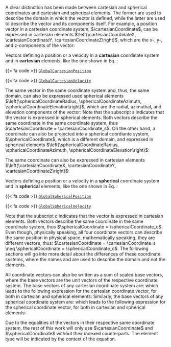 A clear distinction has been made between cartesian and spherical coordinates and cartesian and spherical elements. The former are used to describe the domain in which the vector is defined, while the latter are used to describe the vector and its components itself. For example, a position vector in a cartesian coordinate system, $\cartesianCoordinate$, can be expressed in cartesian elements $\left(\cartesianCoordinateX, \cartesianCoordinateY, \cartesianCoordinateZ\right)$, which are the x-, y-, and z-components of the vector:
\begin{equation}
    \cartesianCoordinate = \begin{bmatrix}
        \cartesianCoordinateX \\ 
        \cartesianCoordinateY \\ 
        \cartesianCoordinateZ 
    \end{bmatrix} \qquad\text{with } \cartesianCoordinateX\in\Set{R},\;\cartesianCoordinateY\in\Set{R},\;\cartesianCoordinateZ\in\Set{R}.
    \label{eq:cartesian_coordinate}
\end{equation}

::: {.column-margin}
Vectors defining a position or a velocity in a **cartesian** coordinate system and in **cartesian** 
elements, like the one shown in Eq. \eqref{eq:cartesian_coordinate}: 

{{< fa code >}} [`GlobalCartesianPosition`](/api/base/cs.qmd)

{{< fa code >}} [`GlobalCartesianVelocity`](/api/base/cs.qmd)
:::


The same vector in the same coordinate system and, thus, the same domain, can also be expressed used spherical elements $\left(\sphericalCoordinateRadius, \sphericalCoordinateAzimuth, \sphericalCoordinateElevation\right)$, which are the radial, azimuthal, and elevation components of the vector:
\begin{equation}
    \cartesianCoordinate_s = \begin{bmatrix}
        \sphericalCoordinateRadius \cos\sphericalCoordinateAzimuth \cos\sphericalCoordinateElevation \\ 
        \sphericalCoordinateRadius \sin\sphericalCoordinateAzimuth \cos\sphericalCoordinateElevation \\ 
        \sphericalCoordinateRadius \sin\sphericalCoordinateElevation 
    \end{bmatrix} \qquad\text{with }\sphericalCoordinateRadius\in\Set{R}^+,\;\sphericalCoordinateAzimuth\in\left[-\pi,\pi\right),\;\sphericalCoordinateElevation\in\left[-\frac{\pi}{2},\frac{\pi}{2}\right].
\end{equation}
Note that the subscript $s$ indicates that the vector is expressed in spherical elements. Both vectors describe the same coordinate in the same coordinate system, thus $\cartesianCoordinate = \cartesianCoordinate_s$. On the other hand, a coordinate can also be projected into a spherical coordiante system, $\sphericalCoordinate$, which is a different domain, and expressed in spherical elements $\left(\sphericalCoordinateRadius, \sphericalCoordinateAzimuth, \sphericalCoordinateElevation\right)$:
\begin{equation}
    \sphericalCoordinate = \begin{bmatrix}\sphericalCoordinateRadius \\ \sphericalCoordinateAzimuth \\ \sphericalCoordinateElevation \end{bmatrix} \qquad\text{with }\sphericalCoordinateRadius\in\Set{R}^+,\;\sphericalCoordinateAzimuth\in\left[-\pi,\pi\right),\;\sphericalCoordinateElevation\in\left[-\frac{\pi}{2},\frac{\pi}{2}\right].
    \label{eq:spherical_coordinate}
\end{equation}


The same coordinate can also be expressed in cartesian elements $\left(\cartesianCoordinateX, \cartesianCoordinateY, \cartesianCoordinateZ\right)$:
\begin{equation}
    \sphericalCoordinate_c = \begin{bmatrix}
        \sqrt{\cartesianCoordinateX^2 + \cartesianCoordinateY^2 + \cartesianCoordinateZ^2} \\ 
        \sgn\left(\cartesianCoordinateY\right)\cdot\cos^{-1}\left(\frac{\cartesianCoordinateX}{\sqrt{\cartesianCoordinateX^2 + \cartesianCoordinateY^2}}\right)\\
        \sin^{-1}\left(\frac{\cartesianCoordinateZ}{\sqrt{\cartesianCoordinateX^2 + \cartesianCoordinateY^2 + \cartesianCoordinateZ^2}}\right) 
    \end{bmatrix}  \qquad\text{with } \cartesianCoordinateX\in\Set{R},\;\cartesianCoordinateY\in\Set{R},\;\cartesianCoordinateZ\in\Set{R}.
\end{equation}

::: {.column-margin}
Vectors defining a position or a velocity in a **spherical** coordinate system and in **spherical** 
elements, like the one shown in Eq. \eqref{eq:spherical_coordinate}: 

{{< fa code >}} [`GlobalSphericalPosition`](/api/base/cs.qmd)

{{< fa code >}} [`GlobalSphericalVelocity`](/api/base/cs.qmd)
:::


Note that the subscript $c$ indicates that the vector is expressed in cartesian elements. Both vectors describe the same coordinate in the same coordinate system, thus $\sphericalCoordinate = \sphericalCoordinate_c$. Even though, physically speaking, all four coordinate vectors can describe the same position in physical space, mathematically speaking, they are different vectors, thus: $\cartesianCoordinate = \cartesianCoordinate_s \neq \sphericalCoordinate = \sphericalCoordinate_c$. The following sections will go into more detail about the differences of these coordinate systems, where the names \emph{cartesian} and \emph{spherical} are used to describe the domain and not the elements.


All coordinate vectors can also be written as a sum of scaled base vectors, where the base vectors are the unit vectors of the respective coordinate system. The base vectors of any cartesian coordinate system are:
\begin{equation}
    \cartesianBaseVectorX = \begin{bmatrix}1 \\ 0 \\ 0 \end{bmatrix} \text{,}\qquad
    \cartesianBaseVectorY = \begin{bmatrix}0 \\ 1 \\ 0 \end{bmatrix} \text{,}\qquad\text{and}\qquad
    \cartesianBaseVectorZ = \begin{bmatrix}0 \\ 0 \\ 1 \end{bmatrix},
\end{equation}
which leads to the following expression for the cartesian coordinate vector, for both in cartesian and spherical elements:
\begin{align}
    \cartesianCoordinate &= \cartesianCoordinateX \cartesianBaseVectorX + \cartesianCoordinateY \cartesianBaseVectorY + \cartesianCoordinateZ \cartesianBaseVectorZ \nonumber \\
    &= \left(\sphericalCoordinateRadius \cos\sphericalCoordinateAzimuth \cos\sphericalCoordinateElevation\right)\cartesianBaseVectorX + \left(\sphericalCoordinateRadius \sin\sphericalCoordinateAzimuth \cos\sphericalCoordinateElevation\right) \cartesianBaseVectorY + \left(\sphericalCoordinateRadius \sin\sphericalCoordinateElevation\right) \cartesianBaseVectorZ = \cartesianCoordinate_s.
\end{align}
Similarly, the base vectors of any spherical coordinate system are:
\begin{equation}
    \sphericalBaseVectorRadius = \begin{bmatrix}1 \\ 0 \\ 0 \end{bmatrix} \text{,}\qquad
    \sphericalBaseVectorAzimuth = \begin{bmatrix}0 \\ 1 \\ 0 \end{bmatrix} \text{,}\qquad\text{and}\qquad
    \sphericalBaseVectorElevation = \begin{bmatrix}0 \\ 0 \\ 1 \end{bmatrix},
\end{equation}
which leads to the following expression for the spherical coordinate vector, for both in cartesian and spherical elements:
\begin{align}
    \sphericalCoordinate &= \sphericalCoordinateRadius \sphericalBaseVectorRadius + \sphericalCoordinateAzimuth \sphericalBaseVectorAzimuth + \sphericalCoordinateElevation \sphericalBaseVectorElevation \nonumber \\
    &= \left(\sqrt{\cartesianCoordinateX^2 + \cartesianCoordinateY^2 + \cartesianCoordinateZ^2}\right)\sphericalBaseVectorRadius \nonumber \\
    &+ \left(\sgn\left(\cartesianCoordinateY\right)\cdot\cos^{-1}\left(\frac{\cartesianCoordinateX}{\sqrt{\cartesianCoordinateX^2 + \cartesianCoordinateY^2}}\right)\right) \sphericalBaseVectorAzimuth \nonumber \\
    &+ \left(\sin^{-1}\left(\frac{\cartesianCoordinateZ}{\sqrt{\cartesianCoordinateX^2 + \cartesianCoordinateY^2 + \cartesianCoordinateZ^2}}\right)\right) \sphericalBaseVectorElevation \\
    &= \sphericalCoordinate_c.\nonumber
\end{align}

Due to the equalities of the vectors in their respective same coordinate system, the rest of this work will only use $\cartesianCoordinate$ and $\sphericalCoordinate$ without their indexed counterparts. The element type will be indicated by the context of the equation. 
